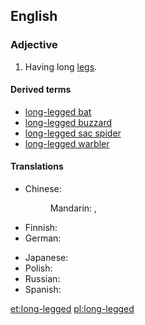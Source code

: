 ==English==

===Adjective===
{{en-adj|head=[[long]]-[[legged]]}}

# Having long [[leg]]s.

====Derived terms====
* [[long-legged bat]]
* [[long-legged buzzard]]
* [[long-legged sac spider]]
* [[long-legged warbler]]

====Translations====
{{trans-top|having long legs}}
* Chinese:
*: Mandarin: {{t|cmn|長腿|alt=長腿的|sc=Hani}}, {{t|cmn|长腿|tr=cháng tuǐ de|alt=长腿的|sc=Hani}}
* Finnish: {{t-|fi|pitkäjalkainen}}
* German: {{t-|de|langbeinig}}
{{trans-mid}}
* Japanese: {{t-|ja|足の長い|tr=あしのながい, ashi no nagai|sc=Jpan}}
* Polish: {{t+|pl|długonogi}}
* Russian: {{t+|ru|длинноногий|tr=dlinnonógij|sc=Cyrl}}
* Spanish: {{t+|es|zancudo}}
{{trans-bottom}}

[[et:long-legged]]
[[pl:long-legged]]
